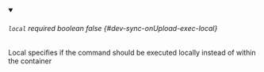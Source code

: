 
<details className="config-field" data-expandable="false" open>
<summary>

###### `local` <span class="config-field-required" data-required="false">required</span> <span class="config-field-type">boolean</span> <span class="config-field-default">false</span> <span class="config-field-enum"></span> {#dev-sync-onUpload-exec-local}

Local specifies if the command should be executed locally instead of within the
container

</summary>



</details>
